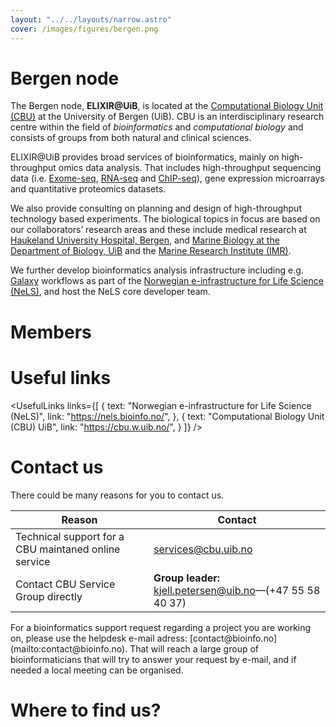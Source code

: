 ```yaml
---
layout: "../../layouts/narrow.astro"
cover: /images/figures/bergen.png
---
```



# Bergen node

The Bergen node, **ELIXIR@UiB**, is located at the [Computational Biology Unit (CBU)](https://cbu.w.uib.no/) at the University of Bergen (UiB). CBU is an interdisciplinary research centre within the field of _bioinformatics_ and _computational biology_ and consists of groups from both natural and clinical sciences.

ELIXIR@UiB provides broad services of bioinformatics, mainly on high-throughput omics data analysis. That includes high-throughput sequencing data (i.e. [Exome-seq](https://en.wikipedia.org/wiki/Exome_sequencing), [RNA-seq](https://en.wikipedia.org/wiki/RNA-Seq) and [ChIP-seq](https://en.wikipedia.org/wiki/ChIP_sequencing)), gene expression microarrays and quantitative proteomics datasets.

We also provide consulting on planning and design of high-throughput technology based experiments. The biological topics in focus are based on our collaborators’ research areas and these include medical research at [Haukeland University Hospital, Bergen](https://www.helse-bergen.no/en/steder/haukeland), and [Marine Biology at the Department of Biology, UiB](https://www.uib.no/en/bio/160170/fisheries-and-marine-biology-group) and the [Marine Research Institute (IMR)](https://www.hi.no).

We further develop bioinformatics analysis infrastructure including e.g. [Galaxy](https://usegalaxy.no/login/start) workflows as part of the [Norwegian e-infrastructure for Life Science (NeLS)](https://nels.bioinfo.no/), and host the NeLS core developer team.

# Members

<People org="uib" layout="two-col" hideOrg/>

# Useful links

<UsefulLinks
    links={[
        {
            text: "Norwegian e-infrastructure for Life Science (NeLS)",
            link: "https://nels.bioinfo.no/",
        },
        {
            text: "Computational Biology Unit (CBU) UiB",
            link: "https://cbu.w.uib.no/",
        }
    ]}
/>

# Contact us

There could be many reasons for you to contact us.

| Reason                                               | Contact                                                                                   |
|------------------------------------------------------|-------------------------------------------------------------------------------------------|
| Technical support for a CBU maintaned online service | [services@cbu.uib.no](mailto:services@cbu.uib.no)                                         |
| Contact CBU Service Group directly                   | **Group leader:** [kjell.petersen@uib.no](mailto:kjell.petersen@uib.no)—(+47 55 58 40 37) |

<Callout>
    For a bioinformatics support request regarding a project you are working on, please use the helpdesk e-mail
    adress: [contact@bioinfo.no](mailto:contact@bioinfo.no). That will reach a large group of bioinformaticians that
    will try to answer your request by e-mail, and if needed a local meeting can be organised.
</Callout>

# Where to find us?

<MapComponent
    lat={60.381490}
    lng={5.331600}
    address="Department of informatics, Thormøhlensgate 55, 5008 Bergen"
/>
